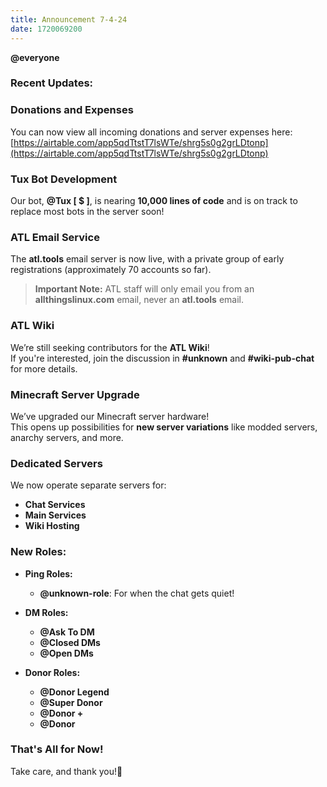 ```yaml
---
title: Announcement 7-4-24
date: 1720069200
---
```


**@everyone**

### **Recent Updates:**

### **Donations and Expenses**

You can now view all incoming donations and server expenses here:  
[https://airtable.com/app5qdTtstT7lsWTe/shrg5s0g2grLDtonp](https://airtable.com/app5qdTtstT7lsWTe/shrg5s0g2grLDtonp)

### **Tux Bot Development**

Our bot, **@Tux [ $ ]**, is nearing **10,000 lines of code** and is on track to replace most bots in the server soon!

### **ATL Email Service**

The **atl.tools** email server is now live, with a private group of early registrations (approximately 70 accounts so far).

> **Important Note:** ATL staff will only email you from an **allthingslinux.com** email, never an **atl.tools** email.

### **ATL Wiki**

We’re still seeking contributors for the **ATL Wiki**!  
If you're interested, join the discussion in **#unknown** and **#wiki-pub-chat** for more details.

### **Minecraft Server Upgrade**

We’ve upgraded our Minecraft server hardware!  
This opens up possibilities for **new server variations** like modded servers, anarchy servers, and more.

### **Dedicated Servers**

We now operate separate servers for:

- **Chat Services**
- **Main Services**
- **Wiki Hosting**

### **New Roles:**

- **Ping Roles:**

  - **@unknown-role**: For when the chat gets quiet!

- **DM Roles:**

  - **@Ask To DM**
  - **@Closed DMs**
  - **@Open DMs**

- **Donor Roles:**
  - **@Donor Legend**
  - **@Super Donor**
  - **@Donor +**
  - **@Donor**

### **That's All for Now!**

Take care, and thank you!🐧
